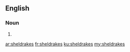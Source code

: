 ==English==

===Noun===
{{head|en}}

# {{plural of|sheldrake}}

[[ar:sheldrakes]]
[[fr:sheldrakes]]
[[ku:sheldrakes]]
[[my:sheldrakes]]